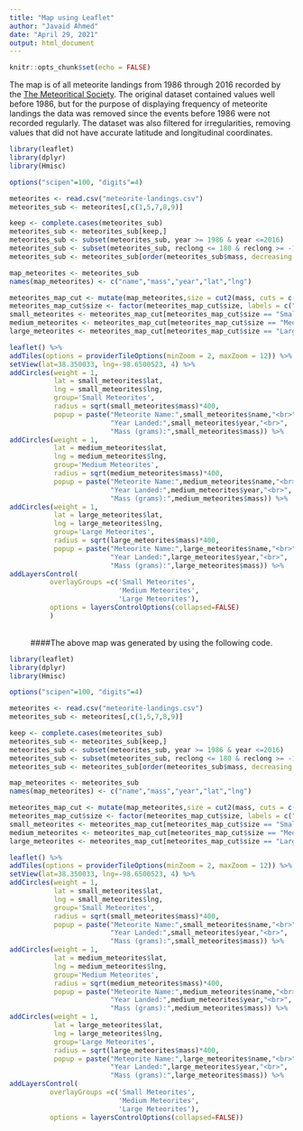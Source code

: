 ```yaml
---
title: "Map using Leaflet"
author: "Javaid Ahmed"
date: "April 29, 2021"
output: html_document
---
```


```r
knitr::opts_chunk$set(echo = FALSE)
```


The map is of all meteorite landings from 1986 through 2016 recorded by the [The Meteoritical Society](http://www.meteoriticalsociety.org/). The original dataset contained values well before 1986, but for the purpose of displaying frequency of meteorite landings the data was removed since the events before 1986 were not recorded regularly. The dataset was also filtered for irregularities, removing values that did not have accurate latitude and longitudinal coordinates.

```r
library(leaflet)
library(dplyr)
library(Hmisc)

options("scipen"=100, "digits"=4)

meteorites <- read.csv("meteorite-landings.csv")
meteorites_sub <- meteorites[,c(1,5,7,8,9)]

keep <- complete.cases(meteorites_sub)
meteorites_sub <- meteorites_sub[keep,]
meteorites_sub <- subset(meteorites_sub, year >= 1986 & year <=2016)
meteorites_sub <- subset(meteorites_sub, reclong <= 180 & reclong >= -180 & (reclat != 0 | reclong != 0))
meteorites_sub <- meteorites_sub[order(meteorites_sub$mass, decreasing = TRUE),]

map_meteorites <- meteorites_sub
names(map_meteorites) <- c("name","mass","year","lat","lng")

meteorites_map_cut <- mutate(map_meteorites,size = cut2(mass, cuts = c(100,10000)))
meteorites_map_cut$size <- factor(meteorites_map_cut$size, labels = c("Small","Medium","Large"))
small_meteorites <- meteorites_map_cut[meteorites_map_cut$size == "Small",]
medium_meteorites <- meteorites_map_cut[meteorites_map_cut$size == "Medium",]
large_meteorites <- meteorites_map_cut[meteorites_map_cut$size == "Large",]

leaflet() %>%
addTiles(options = providerTileOptions(minZoom = 2, maxZoom = 12)) %>%
setView(lat=38.350033, lng=-98.6500523, 4) %>%
addCircles(weight = 1,
           lat = small_meteorites$lat,
           lng = small_meteorites$lng,
           group='Small Meteorites',
           radius = sqrt(small_meteorites$mass)*400,
           popup = paste("Meteorite Name:",small_meteorites$name,"<br>",
                         "Year Landed:",small_meteorites$year,"<br>",
                         "Mass (grams):",small_meteorites$mass)) %>%
addCircles(weight = 1,
           lat = medium_meteorites$lat,
           lng = medium_meteorites$lng,
           group='Medium Meteorites',
           radius = sqrt(medium_meteorites$mass)*400,
           popup = paste("Meteorite Name:",medium_meteorites$name,"<br>",
                         "Year Landed:",medium_meteorites$year,"<br>",
                         "Mass (grams):",medium_meteorites$mass)) %>%
addCircles(weight = 1,
           lat = large_meteorites$lat,
           lng = large_meteorites$lng,
           group='Large Meteorites',
           radius = sqrt(large_meteorites$mass)*400,
           popup = paste("Meteorite Name:",large_meteorites$name,"<br>",
                         "Year Landed:",large_meteorites$year,"<br>",
                         "Mass (grams):",large_meteorites$mass)) %>%
addLayersControl(
          overlayGroups =c('Small Meteorites',
                           'Medium Meteorites',
                           'Large Meteorites'),
          options = layersControlOptions(collapsed=FALSE)
          )
```
<br>
<center>
####The above map was generated by using the following code. 
</center>


```r
library(leaflet)
library(dplyr)
library(Hmisc)

options("scipen"=100, "digits"=4)

meteorites <- read.csv("meteorite-landings.csv")
meteorites_sub <- meteorites[,c(1,5,7,8,9)]

keep <- complete.cases(meteorites_sub)
meteorites_sub <- meteorites_sub[keep,]
meteorites_sub <- subset(meteorites_sub, year >= 1986 & year <=2016)
meteorites_sub <- subset(meteorites_sub, reclong <= 180 & reclong >= -180 & (reclat != 0 | reclong != 0))
meteorites_sub <- meteorites_sub[order(meteorites_sub$mass, decreasing = TRUE),]

map_meteorites <- meteorites_sub
names(map_meteorites) <- c("name","mass","year","lat","lng")

meteorites_map_cut <- mutate(map_meteorites,size = cut2(mass, cuts = c(100,10000)))
meteorites_map_cut$size <- factor(meteorites_map_cut$size, labels = c("Small","Medium","Large"))
small_meteorites <- meteorites_map_cut[meteorites_map_cut$size == "Small",]
medium_meteorites <- meteorites_map_cut[meteorites_map_cut$size == "Medium",]
large_meteorites <- meteorites_map_cut[meteorites_map_cut$size == "Large",]

leaflet() %>%
addTiles(options = providerTileOptions(minZoom = 2, maxZoom = 12)) %>%
setView(lat=38.350033, lng=-98.6500523, 4) %>%
addCircles(weight = 1,
           lat = small_meteorites$lat,
           lng = small_meteorites$lng,
           group='Small Meteorites',
           radius = sqrt(small_meteorites$mass)*400,
           popup = paste("Meteorite Name:",small_meteorites$name,"<br>",
                         "Year Landed:",small_meteorites$year,"<br>",
                         "Mass (grams):",small_meteorites$mass)) %>%
addCircles(weight = 1,
           lat = medium_meteorites$lat,
           lng = medium_meteorites$lng,
           group='Medium Meteorites',
           radius = sqrt(medium_meteorites$mass)*400,
           popup = paste("Meteorite Name:",medium_meteorites$name,"<br>",
                         "Year Landed:",medium_meteorites$year,"<br>",
                         "Mass (grams):",medium_meteorites$mass)) %>%
addCircles(weight = 1,
           lat = large_meteorites$lat,
           lng = large_meteorites$lng,
           group='Large Meteorites',
           radius = sqrt(large_meteorites$mass)*400,
           popup = paste("Meteorite Name:",large_meteorites$name,"<br>",
                         "Year Landed:",large_meteorites$year,"<br>",
                         "Mass (grams):",large_meteorites$mass)) %>%
addLayersControl(
          overlayGroups =c('Small Meteorites',
                           'Medium Meteorites',
                           'Large Meteorites'),
          options = layersControlOptions(collapsed=FALSE))
```

